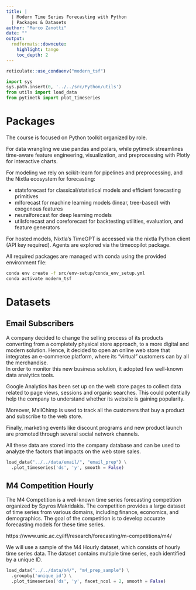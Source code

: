 ```yaml
---
title: |
  | Modern Time Series Forecasting with Python
  | Packages & Datasets
author: "Marco Zanotti"
date: ""
output: 
  rmdformats::downcute:
    highlight: tango
    toc_depth: 2
---
```


```r
reticulate::use_condaenv("modern_tsf")
```

```python
import sys
sys.path.insert(0, '../../src/Python/utils')
from utils import load_data
from pytimetk import plot_timeseries
```

# Packages

The course is focused on Python toolkit organized by role.  

For data wrangling we use pandas and polars, while pytimetk streamlines time-aware feature engineering, visualization, and preprocessing with Plotly for interactive charts.  

For modeling we rely on scikit-learn for pipelines and preprocessing, and the Nixtla ecosystem for forecasting:  

- statsforecast for classical/statistical models and efficient forecasting primitives  
- mlforecast for machine learning models (linear, tree-based) with exogenous features  
- neuralforecast for deep learning models  
- utilsforecast and coreforecast for backtesting utilities, evaluation, and feature generators  

For hosted models, Nixtla’s TimeGPT is accessed via the nixtla Python client (API key required). Agents are explored via the timecopilot package.

All required packages are managed with conda using the provided environment file:  

```bash
conda env create -f src/env-setup/conda_env_setup.yml
conda activate modern_tsf
```



# Datasets

## Email Subscribers

A company decided to change the selling process of its products converting from a completely physical store approach, to a more digital and modern solution. Hence, it decided to open an online web store that integrates an e-commerce platform, where its "virtual" customers can by all the merchandise.\
In order to monitor this new business solution, it adopted few well-known data analytics tools.

Google Analytics has been set up on the web store pages to collect data related to page views, sessions and organic searches. This could potentially help the company to understand whether its website is gaining popularity.

Moreover, MailChimp is used to track all the customers that buy a product and subscribe to the web store.

Finally, marketing events like discount programs and new product launch are promoted through several social network channels.

All these data are stored into the company database and can be used to analyze the factors that impacts on the web store sales.

```python
load_data("../../data/email/", "email_prep") \
  .plot_timeseries('ds', 'y', smooth = False)
```


## M4 Competition Hourly

The M4 Competition is a well-known time series forecasting competition organized by Spyros Makridakis. The competition provides a large dataset of time series from various domains, including finance, economics, and demographics. The goal of the competition is to develop accurate forecasting models for these time series.

https://www.unic.ac.cy/iff/research/forecasting/m-competitions/m4/  

We will use a sample of the M4 Hourly dataset, which consists of hourly time series data. The dataset contains multiple time series, each identified by a unique ID.  

```python
load_data("../../data/m4/", "m4_prep_sample") \
  .groupby('unique_id') \
  .plot_timeseries('ds', 'y', facet_ncol = 2, smooth = False) 
```
